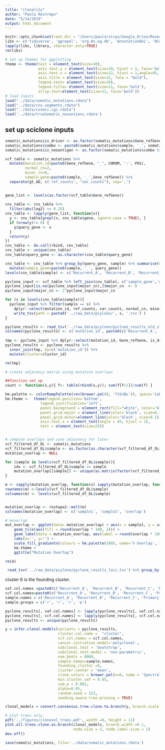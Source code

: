 ```yaml
---
title: "clonality"
author: "Paula Restrepo"
date: "5/14/2019"
output: html_document
---
```


```r
knitr::opts_chunk$set(root.dir = "/Users/paularstrpo/Google_Drive/Research/mssm/projects/gbm-case-study")
libs <- c('tidyverse', 'ggrepel', 'org.Hs.eg.db', 'AnnotationDbi', 'RColorBrewer', 'ggpubr', 'clonevol')
lapply(libs, library, character.only=TRUE)
rm(libs)

# set up themes for ggplotting
theme <- theme(text = element_text(size=10),
               axis.text.y = element_text(size=10, hjust = 1, face='bold'),
               axis.text.x = element_text(size=12, hjust = 1,angle=45,  face='bold'),
               axis.title = element_text(size=12, face = "bold"),
               legend.text= element_text(size=10),
               legend.title= element_text(size=11, face='bold'),
               strip.text=element_text(size=11, face='bold'))
# load inputs
load("../data/somatic_mutations.rdata")
load("../data/cnv.segments.rdata")
load("../data/cosmic.cgc.rdata")
load('../data/trueSomatic_neoantiens.rdata')
```


## set up sciclone inputs
```r
somatic_mutations$is_driver <- as.factor(somatic_mutations$Gene_refGene %in% cgc[cgc$Tier == 1, ]$Gene.Symbol)
somatic_mutations$combo <- paste0(somatic_mutations$sample, '_', somatic_mutations$CHROM, ':', somatic_mutations$POS)
somatic_mutations$is_neoantigen <- as.factor(somatic_mutations$combo %in% vcf_master_epitope[vcf_master_epitope$ic50 > 500, ]$combo)

vcf_table <- somatic_mutations %>%
  mutate(mutation_id=paste0(Gene_refGene, "_", CHROM, ':', POS),
         normal_cn=2,
         minor_cn=0,
         sample_gene=paste0(sample, '_',Gene_refGene)) %>%
  separate(gt_AD, c('ref_counts', "var_counts"), sep=',')
  

gene_list <- levels(as.factor(vcf_table$Gene_refGene))
  
cnv_table <- cns_table %>%
  filter(abs(log2) >= 0.25)
cnv_table <- lapply(gene_list, function(x){
  y <- cnv_table[grepl(x, cnv_table$gene, ignore.case = TRUE), ]
  if (nrow(y)!= 0) {
    y$query_gene <- x
  }
  return(y)
})
cnv_table <- do.call(rbind, cnv_table)
cnv_table <- unique(cnv_table)
cnv_table$query_gene <- as.character(cnv_table$query_gene)

cnv_table <- cnv_table %>% group_by(query_gene, sample) %>% summarise(major_cn=mean(log2)) %>%
  mutate(sample_gene=paste0(sample, '_', query_gene))
levels(cnv_table$sample) <- c('Recurrent_A', 'Recurrent_B', 'Recurrent_C', 'Primary')

pyclone_input <- vcf_table %>% left_join(cnv_table[, c('sample_gene','major_cn')], c('sample_gene'))
pyclone_input[is.na(pyclone_input$major_cn),]$major_cn  <- 0
pyclone_input$major_cn <- 2^pyclone_input$major_cn

```

```r
for (s in levels(cnv_table$sample)){
  pyclone_input %>% filter(sample == s) %>%
    dplyr::select(mutation_id, ref_counts, var_counts, normal_cn, minor_cn, major_cn, Gene_refGene, ExonicFunc_refGene,Func_refGene, is_driver, is_neoantigen, variant, sample) %>%
    write_tsv(path = paste0('../raw_data/pcylone/', s, '.tsv') )
}
```

```r
pyclone_results <- read_tsv('../raw_data/pcylone/pyclone_results_old_style.tsv')
colnames(pyclone_results) <- c('mutation_id', paste0(c('Recurrent_A', 'Recurrent_B', 'Recurrent_C', 'Primary'), '.vaf'), paste0(c('Recurrent_A', 'Recurrent_B', 'Recurrent_C', 'Primary'), '.ccf'), 'cluster_id' )
                               
tmp <- pyclone_input %>% dplyr::select(mutation_id, Gene_refGene, is_driver, is_neoantigen)
pyclone_results <- pyclone_results %>%
  inner_join(tmp, by=c('mutation_id')) %>%
  mutate(cluster=cluster_id)

rm(tmp)
```

```r
# create adjacency matrix using mutation overlaps

##function set up
count <- function(x,y){ f<- table(rbind(x,y)); sum(f[f>1])/sum(f) }

hm.palette <- colorRampPalette(rev(brewer.pal(9, 'YlGnBu')), space='Lab')
hm.theme <-  theme(legend.position='bottom',
                legend.justification='left',
                panel.background = element_rect(fill="white", color='black'),
                panel.grid.major = element_line(color='black', size=0.1),
                panel.grid.minor=element_line(color='black', size=0.1),
                axis.text.x = element_text(angle = 45, hjust = 1),
                text = element_text(size=25))


# compute overlaps and save adjacency for later
vcf_filtered_df_OL <- somatic_mutations
vcf_filtered_df_OL$sample <- as.factor(as.character(vcf_filtered_df_OL$sample))
mutation_overlap <- NULL

for (sample in levels(vcf_filtered_df_OL$sample)){
    idx <- vcf_filtered_df_OL$sample == sample
    mutation_overlap[[sample]] <- unique(as.matrix(factor(vcf_filtered_df_OL[idx,]$variant)))
}

m <- sapply(mutation_overlap, function(x) sapply(mutation_overlap, function(y) count(x,y)))
rownames(m) <-levels(vcf_filtered_df_OL$sample)
colnames(m) <- levels(vcf_filtered_df_OL$sample)


mutation_overlap <- reshape2::melt(m)
colnames(mutation_overlap) <- c('sample1', 'sample2', 'overlap')

# moverlap
mut_overlap <- ggplot(data= mutation_overlap) + aes(x = sample1, y = sample2) +
    geom_tile(aes(fill = round(overlap * 100, 2))) +
    geom_label(data = mutation_overlap, aes(label = round(overlap * 100, 2)), size=5) +
    labs(x='', y='') +
    scale_fill_gradientn(colours = hm.palette(100), name='% Overlap', limits= c(0,100)) +
    hm.theme +
    ggtitle("Mutation Overlap")

rm(m)

```

```r
 read_tsv('../raw_data/pcylone/pyclone_results_loci.tsv') %>% group_by(cluster_id) %>% summarise(max=max(variant_allele_frequency))
```

cluster 6 is the founding cluster.

```r
vaf.col.names =paste0(c('Recurrent_A', 'Recurrent_B', 'Recurrent_C', 'Primary'), '.vaf')
ccf.col.names=paste0(c('Recurrent_A', 'Recurrent_B', 'Recurrent_C', 'Primary'), '.ccf')
sample.names = c('Recurrent_A', 'Recurrent_B', 'Recurrent_C', 'Primary')
sample.groups = c('r', 'r', 'r', 'p')

pyclone_results[, vaf.col.names] <- lapply(pyclone_results[, vaf.col.names], function(x){x * 100})
pyclone_results[, ccf.col.names] <- lapply(pyclone_results[, ccf.col.names], function(x){x * 100})
pyclone_results <- unique(pyclone_results)
```


```r

y = infer.clonal.models(variants = pyclone_results, 
                        cluster.col.name =  "cluster", 
                        ccf.col.names = ccf.col.names,
                        cancer.initiation.model='polyclonal', 
                        subclonal.test = 'bootstrap', 
                        subclonal.test.model = 'non-parametric',
                        num.boots = 8000,
                        sample.names=sample.names,
                        founding.cluster =6,
                        cluster.center = 'mean',
                        clone.colors = brewer.pal(n=6, name = 'Spectral'),
                        min.cluster.vaf = 0.05,
                        sum.p = 0.001,
                        alpha=0.05,
                        random.seed = 123,
                        seeding.aware.tree.pruning = TRUE)

clonal_models = convert.consensus.tree.clone.to.branch(y, branch.scale = 'sqrt')

```


```r
# plot trees only
pdf('../figures/clonevol_trees.pdf', width =8, height = 11)
plot.all.trees.clone.as.branch(clonal_models, branch.width =0.1,
                               node.size = 2, node.label.size = 1)
dev.off()
```



```r
save(somatic_mutations, file='../data/somatic_mutations.rdata')
```

